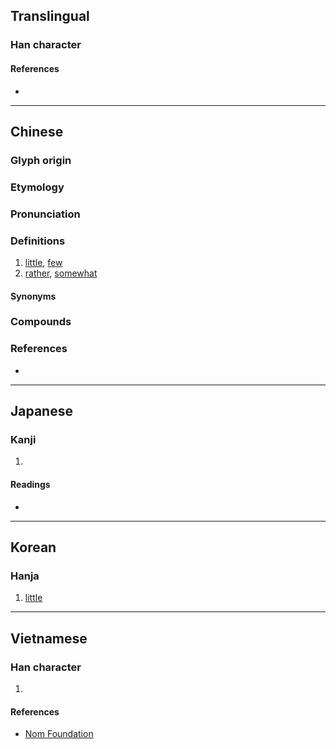 {{character info/new}}
==Translingual==
{{stroke order|type=animate}}

===Han character===
{{Han char|rn=7|rad=二|as=06|sn=8|four=21101|canj=YPMM|ids=⿱此二}}

====References====
* {{Han ref|kx=0087.100|dkj=00268|dj=0183.160|hdz=21441.080|uh=4E9B|ud=20123|bh=A8C7|bd=43207}}

----

==Chinese==
{{zh-forms}}

===Glyph origin===
{{Han etym}}

===Etymology===
{{rfe|zh}}

===Pronunciation===
{{zh-pron
|m=xiē,suò
|m-s=xi1
|c=se1
|mn=qz,xm,zz:sia/xm,zz:se
|mn_note=sia - literary; se - vernacular
|mc=y
|oc=y
|ma=zh-xiē.ogg
|cat=a,adv
}}

===Definitions===
{{zh-hanzi}}

# [[little]], [[few]]
# [[rather]], [[somewhat]]

====Synonyms====
{{zh-dial}}

===Compounds===
{{zh-der|一些|些些|些個|些兒|些小|些微|些許|些須|好些|有些|某些|楚些|爭些|的些|這些|那些|險些}}

===References===
* {{R:twedu|A00056}}

{{zh-cat|Beginning}}

----

==Japanese==

===Kanji===
{{ja-kanji|grade=|rs=二06}}

# {{defn|lang=ja|sort=二06}}

====Readings====
* {{ja-readings|goon=[[さ]] (sa)|kanon=[[しゃ]] (sha)|kun=[[いささか]] (isasaka)}}

----

==Korean==

===Hanja===
{{ko-hanja|hangeul=사|rv=sa|mr=sa}}

# [[little]]

----

==Vietnamese==

===Han character===
{{vi-hantu|[[ta]], [[tá]]|rs=二06}}

# {{han tu form of|ta|[[I]]; [[me]]; [[we]]; [[us]]}}

====References====
* [http://nomfoundation.org/common/nom_details.php?codepoint=4e9b Nom Foundation]